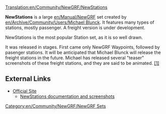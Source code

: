 [[Translation:en/Community/NewGRF/NewStations]]
{{en/Community/NewGRF/Infobox NewGRF|setname= NewStations
|screenshot=en/Manual/Newgrfexampless.png
|artist= Michael Blunck
|coder= Michael Blunck
|focus= en/Addons Infrastructure (Stations)
|homepage= http://www.ewetel.net/~michael.blunck/ttd/
|homepagename= Transport Tycoon - The New Graphics
}}

'''NewStations''' is a large [[en/Manual/NewGRF]] set created by [[en/Archive/Community/Users/Michael Blunck]]. It features many types of stations, mostly passenger. A freight version is under development.

NewStations is the most popular Station set, as it is so well drawn.

It was released in stages. First came only NewGRF Waypoints, followed by pasenger stations. It will be anticipated that Michael Blunck will release the freight stations in the future. Michael has released several "teaser" screenshots of these freight stations, and they are said to be animated. [http://www.tt-forums.net/viewtopic.php?p=486481#486481 [1<nowiki>]</nowiki>]

==External Links==
*[http://www.ewetel.net/~michael.blunck/ttd/ Official Site]
**[http://www.ewetel.net/~michael.blunck/ttd/stations.html NewStations documentation and screenshots]

[[Category:en/Community/NewGRF/NewGRF Sets]]